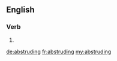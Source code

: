 ==English==

===Verb===
{{head|en|present participle}}

# {{present participle of|abstrude|lang=en|nocat=1}}

[[de:abstruding]]
[[fr:abstruding]]
[[my:abstruding]]
